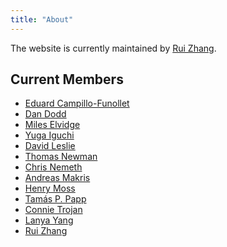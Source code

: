 ```yaml
---
title: "About"
---
```


The website is currently maintained by [Rui Zhang](https://shusheng3927.github.io/). 

## Current Members 

- [Eduard Campillo-Funollet](https://www.lancaster.ac.uk/maths/people/eduard-campillo-funollet)
- [Dan Dodd](https://www.lancaster.ac.uk/sci-tech/about-us/people/daniel-dodd)
- [Miles Elvidge](https://www.research.lancs.ac.uk/portal/en/people/miles-elvidge(4b25b20a-4773-47ee-a688-b093352c961e).html)
- [Yuga Iguchi](https://www.yugaiguchi.com)
- [David Leslie](https://www.lancaster.ac.uk/maths/people/david-leslie)
- [Thomas Newman](https://www.lancaster.ac.uk/stor-i-student-sites/thomas-newman/)
- [Chris Nemeth](https://chris-nemeth.github.io/)
- [Andreas Makris](https://www.linkedin.com/in/andreas-makris-41868b225/)
- [Henry Moss](https://henrymoss.github.io)
- [Tamás P. Papp](https://www.lancaster.ac.uk/stor-i-student-sites/tamas-papp/)
- [Connie Trojan](https://www.lancaster.ac.uk/stor-i-student-sites/connie-trojan/)
- [Lanya Yang](https://www.lancaster.ac.uk/stor-i-student-sites/lanya-yang/)
- [Rui Zhang](https://shusheng3927.github.io/)
